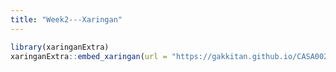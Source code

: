 ```yaml
---
title: "Week2---Xaringan"
---
```


```r
library(xaringanExtra)
xaringanExtra::embed_xaringan(url = "https://gakkitan.github.io/CASA0023_W2/", ratio = "16:9")
```
